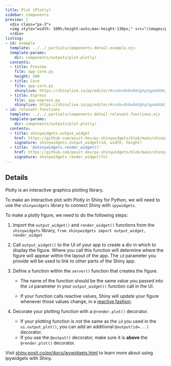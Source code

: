 ```yaml
---
title: Plot (Plotly)
sidebar: components
preview: |
  <div class="px-3">
  <img style="width: 100%;height:auto;max-height:130px;" src="/images/plotly.jpg">
  </div>
listing:
- id: example
  template: ../../_partials/components-detail-example.ejs
  template-params:
    dir: components/outputs/plot-plotly/
  contents:
  - title: Preview
    file: app-core.py
    height: 500
  - title: Core
    file: app-core.py
    shinylive: https://shinylive.io/py/editor/#code=NobwRAdghgtgpmAXAAjFADugdOgnmAGlQGMB7CAFzkqVQEsZ1SAnC5dAG1Io9yzgAe6ZnADOo5FAnoBAHQgAzZqRjsoHeM3TUA5gFc6ECQyatkXKABMA+toj7Do+UpXJRAC0O5kJlmwCCmEQiUMQUdABucEQGzsqqHl4A7nSWOnAUxox+yKR6FOj51ilpGcHUlnDMxanpbMgAxAA8TfLyGOjWBsgAvMgGOFDp1gocBpYAFPLIM-10WIaFFNaiHKlVU5CyhMjbAHJ6MABGVbkKyEeO20QAjLcADPdEAEz3AJQE07N5BUUldZtONxth8Zs1WhA3m0IJVzqIqlFmBNFvkiD8lkR4eI6OQ3ogvjMAAIiGFVGqlerggnIWHsLgUCZ4xotamzdi6AxGXrmUhWWwcxyM1mzUTEKAUKhaencmRYTyiCikHTMWBTCBsjWzSziqAjFXwHp2BxGIgCHrbI6kSy4awwKSiaw6a7ICCXIw9FEULAQIXqzXIN5YPTobVUawcKC4H5q-0a8I8OA9EDbKgCCjbFDbAAKAvVAFl7c7tnJaPcsABWAC+nz9sZmuCgAjoDvjHET2wAwnlKNdhZqBI3m9ZW+2wAAhK3eAviZATHRQwh9gPQ2MiCh6Zjq0XiyVAyksiDtTDcwLoCYdLp0TEIqpQiA7MAUXDaWiPwQUMCVgC6QA
  - title: Express
    file: app-express.py
    shinylive: https://shinylive.io/py/editor/#code=NobwRAdghgtgpmAXAAjFADugdOgnmAGlQGMB7CAFzkqVQGJkAxASQA0BZAURQCU4B3AE4BLKsigBncRGScAHukFwJUjOgA6EYTHSlBFZOgA2pCkdxY4CpSvFT0czQDNBpGIahH4g9NQDmAK7CEFLauvrIJlAAJgD6vhCBwRLOru4SABbBuMhhegYAgphESlDEFMIAbnBEQaluyJnZ-MLRfnAUoTr5yKQBFOj9sS1tHSXU0XCCw63tBsh0ADyLmppqsUHIALzIQThQ7bFORkHRABSayFe7wljBgxSxEkatUxeQ6oTInwByATAAIymvScyAByU+RAAjNCAAywogAJlhAEoCJdrn0BkMRnN3sZTJ80VclisICjVhBJqCJFNqoIzvd+kQsQ8iLSVMJyCjEBirgABJRUqYzUbzUl85DUwwmChnHkLZaS66GfxBELbSKkGLxNXJeXK64SYhQChUHyyzUOLBZCQUUh+QSwC4yFVuq7RU1QI5O+BbBJJEJEORbT4A0jRXCxGCSCSxPyQ5AQcEhLZMihYCAG13ulFYALoT1UWJGKC4LEu93uipmOBbECfKhyCifFCfAAKepk7Fjic+jlosKwAFYAL7onNVq64KByYRxmtGOufADCfUokMN7rks-nsUXy7AACEIzke7Yzn4KYQt8gKRBb0oKAFBDJjabzQTxUqH9BMJqinQM51iCdk6Sme8vjAChcF8WhoKsCgwFHABdIA
- id: relevant-functions
  template: ../../_partials/components-detail-relevant-functions.ejs
  template-params:
    dir: components/outputs/plot-plotly/
  contents:
  - title: shinywidgets.output_widget
    href: https://github.com/posit-dev/py-shinywidgets/blob/main/shinywidgets/_shinywidgets.py#L58
    signature: shinywidgets.output_widget(id, width, height)
  - title: '@shinywidgets.render_widget()'
    href: https://github.com/posit-dev/py-shinywidgets/blob/main/shinywidgets/_shinywidgets.py#L213
    signature: shinywidgets.render_widget(fn)
---
```


:::{#example}
:::

:::{#relevant-functions}
:::

## Details

Plotly is an interactive graphics plotting library.

To make an interactive plot with Plotly in Shiny for Python, we will need to use the `shinywidgets` library to connect Shiny with `ipywidgets`.

To make a plotly figure, we need to do the following steps:

  1. Import the `output_widget()` and `render_widget()` functions from the `shinywidgets` library,
  `from shinywidgets import output_widget, render_widget`

  2. Call `output_widget()` to the UI of your app to create a div in which to display the figure. Where you call this function will determine where the figure will appear within the layout of the app. The `id` parameter you provide will be used to link to other parts of the Shiny app.

  3. Define a function within the `server()` function that creates the figure.

      - The name of the function should be the same value you passed into the `id` parameter in your `output_widget()` function call in the UI.

      - If your function calls reactive values, Shiny will update your figure whenever those values change, in a [reactive fashion](https://shiny.posit.co/py/docs/reactive-programming.html).

  4. Decorate your plotting function with a `@render.plot()` decorator.

        - If your plotting function is not the same as the `id` you used in the `ui.output_plot()`, you can add an additional `@output(id=...)` decorator.
        - If you use the `@output()` decorator, make sure it is __above__ the `@render.plot()` decorator.

 Visit [shiny.posit.co/py/docs/ipywidgets.html](https://shiny.posit.co/py/docs/ipywidgets.html) to learn more about using ipywidgets with Shiny.
